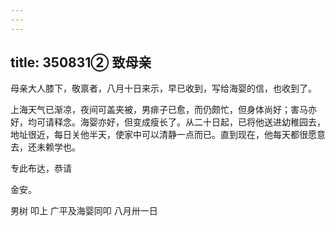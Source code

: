 ```yaml
---
---
---
```

title: 350831② 致母亲
---




母亲大人膝下，敬禀者，八月十日来示，早已收到，写给海婴的信，也收到了。

上海天气已渐凉，夜间可盖夹被，男痱子已愈，而仍颇忙，但身体尚好；害马亦好，均可请释念。海婴亦好，但变成瘦长了。从二十日起，已将他送进幼稚园去，地址很近，每日关他半天，使家中可以清静一点而已。直到现在，他每天都很愿意去，还未赖学也。

专此布达，恭请

金安。

男树 叩上 广平及海婴同叩 八月卅一日